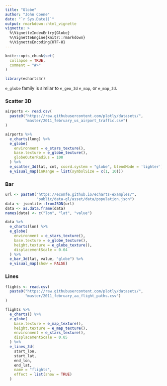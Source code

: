 ```yaml
---
title: "Globe"
author: "John Coene"
date: "`r Sys.Date()`"
output: rmarkdown::html_vignette
vignette: >
  %\VignetteIndexEntry{Globe}
  %\VignetteEngine{knitr::rmarkdown}
  %\VignetteEncoding{UTF-8}
---
```


```r
knitr::opts_chunk$set(
  collapse = TRUE,
  comment = "#>"
)

library(echarts4r)
```

`e_globe` family is similar to `e_geo_3d` `e_map`, or `e_map_3d`.

### Scatter 3D

```r
airports <- read.csv(
  paste0("https://raw.githubusercontent.com/plotly/datasets/",
         "master/2011_february_us_airport_traffic.csv")
)

airports %>% 
  e_charts(long) %>% 
  e_globe(
    environment = e_stars_texture(),
    base.texture = e_globe_texture(), 
    globeOuterRadius = 100
  ) %>% 
  e_scatter_3d(lat, cnt, coord.system = "globe", blendMode = 'lighter') %>% 
  e_visual_map(inRange = list(symbolSize = c(1, 10)))
```

### Bar

```r
url <- paste0("https://ecomfe.github.io/echarts-examples/",
              "public/data-gl/asset/data/population.json")
data <- jsonlite::fromJSON(url)
data <- as.data.frame(data)
names(data) <- c("lon", "lat", "value")

data %>% 
  e_charts(lon) %>% 
  e_globe(
    environment = e_stars_texture(),
    base.texture = e_globe_texture(),
    height.texture = e_globe_texture(),
    displacementScale = 0.04
  ) %>% 
  e_bar_3d(lat, value, "globe") %>% 
  e_visual_map(show = FALSE)
```

### Lines

```r
flights <- read.csv(
  paste0("https://raw.githubusercontent.com/plotly/datasets/",
         "master/2011_february_aa_flight_paths.csv")
)

flights %>% 
  e_charts() %>% 
  e_globe(
    base.texture = e_map_texture(),
    height.texture = e_map_texture(),
    environment = e_stars_texture(),
    displacementScale = 0.05
  ) %>% 
  e_lines_3d(
    start_lon, 
    start_lat, 
    end_lon, 
    end_lat,
    name = "flights",
    effect = list(show = TRUE)
  )
```